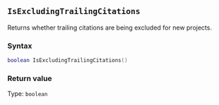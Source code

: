 ::: {.minipage data-latex="{\textwidth}"}
## `IsExcludingTrailingCitations`

Returns whether trailing citations are being excluded for new projects.

### Syntax {-}

``` .lua
boolean IsExcludingTrailingCitations()
```

### Return value {-}

Type: `boolean`
:::
